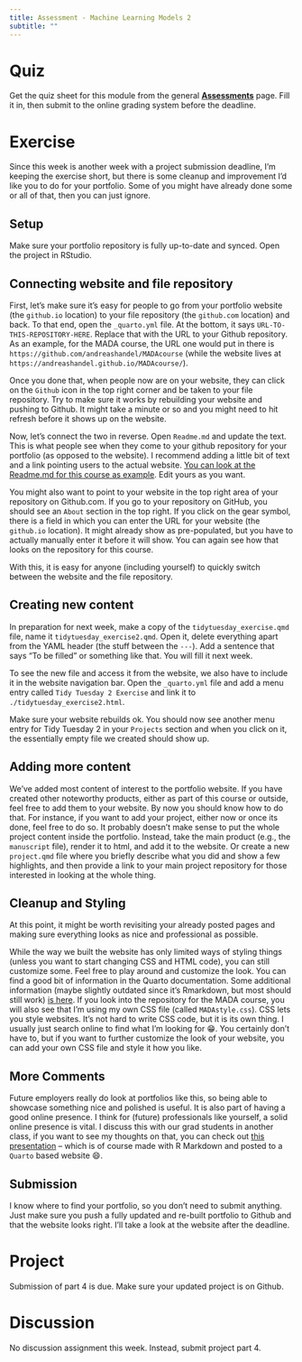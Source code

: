 ```yaml
---
title: Assessment - Machine Learning Models 2
subtitle: ""
---
```



# Quiz

Get the quiz sheet for this module from the general [__Assessments__](../../courseinfo/Course_Assessments.qmd) page. Fill it in, then submit to the online grading system before the deadline. 



# Exercise

Since this week is another week with a project submission deadline, I'm keeping the exercise short, but there is some cleanup and improvement I'd like you to do for your portfolio. Some of you might have already done some or all of that, then you can just ignore.


## Setup

Make sure your portfolio repository is fully up-to-date and synced. Open the project in RStudio.


## Connecting website and file repository

First, let's make sure it's easy for people to go from your portfolio website (the `github.io` location) to your file repository (the `github.com` location) and back. To that end, open the `_quarto.yml` file. At the bottom, it says `URL-TO-THIS-REPOSITORY-HERE`. Replace that with the URL to your Github repository. As an example, for the MADA course, the URL one would put in there is `https://github.com/andreashandel/MADAcourse` (while the website lives at `https://andreashandel.github.io/MADAcourse/`). 

Once you done that, when people now are on your website, they can click on the `Github` icon in the top right corner and be taken to your file repository. Try to make sure it works by rebuilding your website and pushing to Github. It might take a minute or so and you might need to hit refresh before it shows up on the website.

Now, let's connect the two in reverse. Open `Readme.md` and update the text. This is what people see when they come to your github repository for your portfolio (as opposed to the website). I recommend adding a little bit of text and a link pointing users to the actual website. [You can look at the Readme.md for this course as example](https://github.com/andreashandel/MADAcourse). Edit yours as you want. 

You might also want to point to your website in the top right area of your repository on Github.com. If you go to your repository on GitHub, you should see an `About` section in the top right. If you click on the gear symbol, there is a field in which you can enter the URL for your website (the `github.io` location). It might already show as pre-populated, but you have to actually manually enter it before it will show. You can again see how that looks on the repository for this course.

With this, it is easy for anyone (including yourself) to quickly switch between the website and the file repository.


## Creating new content

In preparation for next week, make a copy of the `tidytuesday_exercise.qmd` file, name it `tidytuesday_exercise2.qmd`. Open it, delete everything apart from the YAML header (the stuff between the `---`). Add a sentence that says "To be filled" or something like that. You will fill it next week.

To see the new file and access it from the website, we also have to include it in the website navigation bar. Open the `_quarto.yml` file and add a menu entry called `Tidy Tuesday 2 Exercise` and link it to `./tidytuesday_exercise2.html`.

Make sure your website rebuilds ok. You should now see another menu entry for Tidy Tuesday 2 in your `Projects` section and when you click on it, the essentially empty file we created should show up.



## Adding more content

We've added most content of interest to the portfolio website. If you have created other noteworthy products, either as part of this course or outside, feel free to add them to your website. By now you should know how to do that. For instance, if you want to add your project, either now or once its done, feel free to do so. It probably doesn't make sense to put the whole project content inside the portfolio. Instead, take the main product (e.g., the `manuscript` file), render it to html, and add it to the website. Or create a new `project.qmd` file where you briefly describe what you did and show a few highlights, and then provide a link to your main project repository for those interested in looking at the whole thing.



## Cleanup and Styling

At this point, it might be worth revisiting your already posted pages and making sure everything looks as nice and professional as possible. 

While the way we built the website has only limited ways of styling things (unless you want to start changing CSS and HTML code), you can still customize some. Feel free to play around and customize the look. You can find a good bit of information in the Quarto documentation. Some additional information (maybe slightly outdated since it's Rmarkdown, but most should still work)  [is here](https://bookdown.org/yihui/rmarkdown/rmarkdown-site.html). If you look into the repository for the MADA course, you will also see that I'm using my own CSS file (called `MADAstyle.css`). CSS lets you style websites. It's not hard to write CSS code, but it is its own thing. I usually just search online to find what I'm looking for 😁. You certainly don't have to, but if you want to further customize the look of your website, you can add your own CSS file and style it how you like. 


## More Comments

Future employers really do look at portfolios like this, so being able to showcase something nice and polished is useful. It is also part of having a good online presence. I think for (future) professionals like yourself, a solid online presence is vital. I discuss this with our grad students in another class, if you want to see my thoughts on that, you can check out [this presentation](https://www.andreashandel.com/presentations/2021-01-building-your-brand/) -- which is of course made with R Markdown and posted to a `Quarto` based website 😄.

<!-- And if you've really gotten into making websites with R Markdown, you can always move to [blogdown](https://bookdown.org/yihui/blogdown/). This is a much more flexible and powerful way of creating websites, but it's also more complex. Maybe the current best starting point for blogdown is [this online post/tutorial](https://www.apreshill.com/blog/2020-12-new-year-new-blogdown/). -->


## Submission

I know where to find your portfolio, so you don't need to submit anything. Just make sure you push a fully updated and re-built portfolio to Github and that the website looks right. I'll take a look at the website after the deadline.


# Project

Submission of part 4 is due. Make sure your updated project is on Github.


# Discussion

No discussion assignment this week. Instead, submit project part 4.



